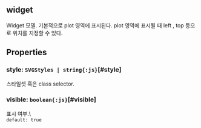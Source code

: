 ## widget
Widget 모델.
기본적으로 plot 영역에 표시된다.
plot 영역에 표시될 때  left ,  top  등으로 위치를 지정할 수 있다.
## Properties

### style: `SVGStyles | string{:js}`[#style]
스타일셋 혹은 class selector.  

### visible: `boolean{:js}`[#visible]
표시 여부.\  
`default: true`  

